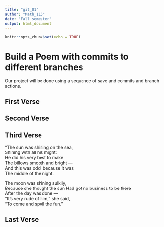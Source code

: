 ```yaml
---
title: "git_01"
author: "Math_116"
date: "Fall semester"
output: html_document
---
```


```r
knitr::opts_chunk$set(echo = TRUE)
```
# Build a Poem with commits to different branches
Our project will be done using a sequence of save and commits and branch actions.
<!-- Do not modify or change any text in "!--" bracketed areas such as this --- these are instructions to
you, if you change any of this the git program will notice it and compromise your git merging strategy !-->

## First Verse 
<!--Put the first five lines of a poem by Lewis Carrol in this section!-->

## Second Verse
<!--Put the first five lines of a poem by Robert Frost here!-->

## Third Verse
<!--Put the first two verses of The Walrus and the Carpenter here!-->
 "The sun was shining on the sea,    
      Shining with all his might:    
He did his very best to make   
      The billows smooth and bright —  
And this was odd, because it was  
      The middle of the night.  
    
The moon was shining sulkily,  
      Because she thought the sun 
Had got no business to be there    
      After the day was done —  
"It's very rude of him," she said,    
      "To come and spoil the fun."     
          
## Last Verse
<!--Put a short poem of your choice 8-20 lines,here!-->
